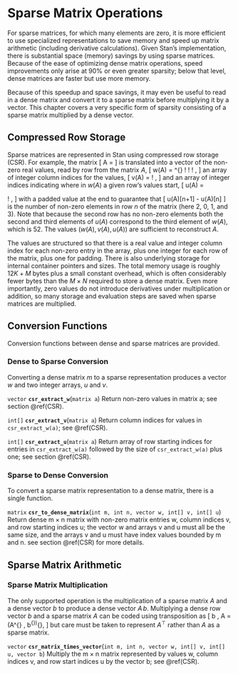 # Sparse Matrix Operations {#sparse-matrices}

For sparse matrices, for which many elements are zero, it is more
efficient to use specialized representations to save memory and speed
up matrix arithmetic (including derivative calculations).  Given
Stan's implementation, there is substantial space (memory) savings by
using sparse matrices.  Because of the ease of optimizing dense matrix
operations, speed improvements only arise at 90\% or even greater
sparsity; below that level, dense matrices are faster but use more
memory.

Because of this speedup and space savings, it may even be useful to
read in a dense matrix and convert it to a sparse matrix before
multiplying it by a vector.  This chapter covers a very specific form
of sparsity consisting of a sparse matrix multiplied by a dense
vector.

## Compressed Row Storage {#CSR}

Sparse matrices are represented in Stan using compressed row storage
(CSR).  For example, the matrix \[ A = \begin{bmatrix} 19 & 27 & 0 & 0
\\ 0 & 0 & 0 & 0 \\ 0 & 0 & 0 & 52 \\ 81 & 0 & 95 & 33 \end{bmatrix}
\] is translated into a vector of the non-zero real values, read by
row from the matrix $A$, \[ w(A) = \begin{bmatrix} 19 & 27 & 52 & 81 &
95 & 33 \end{bmatrix}^{\top} \! \! \! , \] an array of integer column
indices for the values, \[ v(A) = \begin{bmatrix} 1 & 2 & 4 & 1 & 3 &
4 \end{bmatrix} \! , \] and an array of integer indices indicating
where in $w(A)$ a given row's values start, \[ u(A) = \begin{bmatrix}
1 & 3 & 3 & 4 & 7 \end{bmatrix} \! , \] with a padded value at the end
to guarantee that \[ u(A)[n+1] - u(A)[n] \] is the number of non-zero
elements in row $n$ of the matrix (here $2$, $0$, $1$, and $3$). Note
that because the second row has no non-zero elements both the second
and third elements of $u(A)$ correspond to the third element of
$w(A)$, which is $52$. The values $(w(A), \, v(A), \, u(A))$ are
sufficient to reconstruct $A$.

The values are structured so that there is a real value and integer
column index for each non-zero entry in the array, plus one integer
for each row of the matrix, plus one for padding.  There is also
underlying storage for internal container pointers and sizes.  The
total memory usage is roughly $12 K + M$ bytes plus a small constant
overhead, which is often considerably fewer bytes than the $M \times
N$ required to store a dense matrix.  Even more importantly, zero
values do not introduce derivatives under multiplication or addition,
so many storage and evaluation steps are saved when sparse matrices
are multiplied.

## Conversion Functions

Conversion functions between dense and sparse matrices are provided.

### Dense to Sparse Conversion

Converting a dense matrix $m$ to a sparse representation produces a
vector $w$ and two integer arrays, $u$ and $v$.

<!-- csr_extract_w -->
<!-- vector; csr_extract_w; (matrix a); -->

`vector` **`csr_extract_w`**(`matrix a`)
 Return non-zero values in matrix a; see section \@ref(CSR).

<!-- csr_extract_v -->
<!-- int[]; csr_extract_v; (matrix a); -->

`int[]` **`csr_extract_v`**(`matrix a`)
Return column indices for values in `csr_extract_w(a)`; see
\@ref(CSR).

<!-- csr_extract_u -->
<!-- int[]; csr_extract_u; (matrix a); -->

`int[]` **`csr_extract_u`**(`matrix a`)
Return array of row starting indices for entries in `csr_extract_w(a)`
followed by the size of `csr_extract_w(a)` plus one; see section
\@ref(CSR).

### Sparse to Dense Conversion

To convert a sparse matrix representation to a dense matrix, there is
a single function.

<!-- csr_to_dense_matrix -->
<!-- matrix; csr_to_dense_matrix; (int m, int n, vector w, int[] v, int[] u); -->

`matrix` **`csr_to_dense_matrix`**(`int m, int n, vector w, int[] v, int[] u`)
Return dense $\text{m} \times \text{n}$ matrix with non-zero matrix
entries w, column indices v, and row starting indices u; the vector w
and arrays v and u must all be the same size, and the arrays v and u
must have index values bounded by m and n. see section \@ref(CSR) for
more details.

## Sparse Matrix Arithmetic

### Sparse Matrix Multiplication

The only supported operation is the multiplication of a sparse matrix
$A$ and a dense vector $b$ to produce a dense vector $A\,b$.
Multiplying a dense row vector $b$ and a sparse matrix $A$ can be
coded using transposition as \[ b \, A = (A^{\top} \,
b^{\top})^{\top}, \] but care must be taken to represent $A^{\top}$
rather than $A$ as a sparse matrix.

<!-- csr_matrix_times_vector -->
<!-- vector; csr_matrix_times_vector; (int m, int n, vector w, int[] v, int[] u, vector b); -->

`vector` **`csr_matrix_times_vector`**(`int m, int n, vector w, int[] v, int[] u, vector b`)
 Multiply the $\text{m} \times \text{n}$ matrix represented by values
w, column indices v, and row start indices u by the vector b; see
\@ref(CSR).

